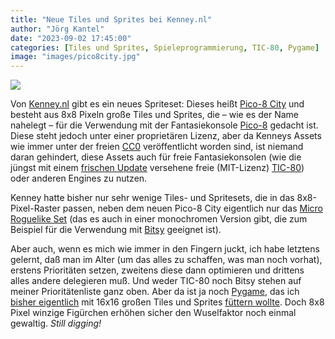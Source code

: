 ```yaml
---
title: "Neue Tiles und Sprites bei Kenney.nl"
author: "Jörg Kantel"
date: "2023-09-02 17:45:00"
categories: [Tiles und Sprites, Spieleprogrammierung, TIC-80, Pygame]
image: "images/pico8city.jpg"
---
```


[![](images/pico8city-b.jpg)](https://www.kenney.nl/media/pages/assets/pico-8-city/f6b0b9006a-1693576584/preview.png)

Von [Kenney.nl](https://www.kenney.nl/assets) gibt es ein neues Spriteset: Dieses heißt [Pico-8 City](https://www.kenney.nl/assets/pico-8-city) und besteht aus 8x8 Pixeln große Tiles und Sprites, die -- wie es der Name nahelegt -- für die Verwendung mit der Fantasiekonsole [Pico-8](https://en.wikipedia.org/wiki/PICO-8) gedacht ist. Diese steht jedoch unter einer proprietären Lizenz, aber da Kenneys Assets wie immer unter der freien [CC0](https://creativecommons.org/share-your-work/public-domain/cc0/) veröffentlicht worden sind, ist niemand daran gehindert, diese Assets auch für freie Fantasiekonsolen (wie die jüngst mit einem [frischen Update](https://kantel.github.io/posts/2023082702_tic80v11_released/) versehene freie (MIT-Lizenz) [TIC-80](http://cognitiones.kantel-chaos-team.de/multimedia/spieleprogrammierung/tic80.html)) oder anderen Engines zu nutzen.

Kenney hatte bisher nur sehr wenige Tiles- und Spritesets, die in das 8x8-Pixel-Raster passen, neben dem neuen Pico-8 City eigentlich nur das [Micro Roguelike Set](https://www.kenney.nl/assets/micro-roguelike) (das es auch in einer monochromen Version gibt, die zum Beispiel für die Verwendung mit [Bitsy](http://cognitiones.kantel-chaos-team.de/multimedia/spieleprogrammierung/bitsy.html) geeignet ist).

Aber auch, wenn es mich wie immer in den Fingern juckt, ich habe letztens gelernt, daß man im Alter (um das alles zu schaffen, was man noch vorhat), erstens Prioritäten setzen, zweitens diese dann optimieren und drittens alles andere delegieren muß. Und weder TIC-80 noch Bitsy stehen auf meiner Prioritätenliste ganz oben. Aber da ist ja noch [Pygame](http://cognitiones.kantel-chaos-team.de/multimedia/spieleprogrammierung/pygame.html), das ich [bisher eigentlich](https://kantel.github.io/posts/2023072303_freie_tiles_und_sprites/) mit 16x16 großen Tiles und Sprites [füttern wollte](https://kantel.github.io/posts/2023072401_v3x3d_tiles_und_sprites/). Doch 8x8 Pixel winzige Figürchen erhöhen sicher den Wuselfaktor noch einmal gewaltig. *Still digging!*